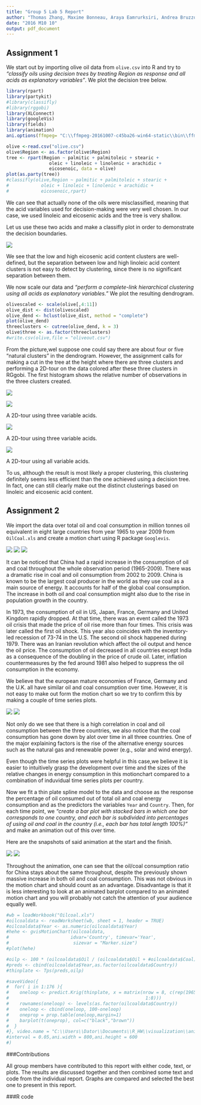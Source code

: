 ```yaml
---
title: "Group 5 Lab 5 Report"
author: "Thomas Zhang, Maxime Bonneau, Araya Eamrurksiri, Andrea Bruzzone"
date: "2016 M10 10"
output: pdf_document
---
```


## Assignment 1

We start out by importing olive oil data from `olive.csv` into R and try to _"classify oils using decision trees by treating Region as response and all acids as explanatory variables"_. We plot the decision tree below.

```r
library(rpart)
library(partykit)
#library(classifly)
#library(rggobi)
library(XLConnect)
library(googleVis)
library(fields)
library(animation)
ani.options(ffmpeg= "C:\\ffmpeg-20161007-c45ba26-win64-static\\bin\\ffmpeg.exe")

olive <-read.csv("olive.csv")
olive$Region <- as.factor(olive$Region)
tree <- rpart(Region ~ palmitic + palmitoleic + stearic +
                oleic + linoleic + linolenic + arachidic +
                eicosenoic, data = olive)
plot(as.party(tree))
#classifly(olive,Region ~ palmitic + palmitoleic + stearic +
#            oleic + linoleic + linolenic + arachidic +
#            eicosenoic,rpart)
```

We can see that actually none of the oils were misclassified, meaning that the acid variables used for decision-making were very well chosen. In our case, we used linoleic and eicosenic acids and the tree is very shallow.

Let us use these two acids and make a classifly plot in order to demonstrate the decision boundaries.

![](classiflyplot.png)

We see that the low and high eicosenic acid content clusters are well-defined, but the separation between low and high linoleic acid content clusters is not easy to detect by clustering, since there is no significant separation between them.

We now scale our data and _"perform a complete-link hierarchical clustering using all acids as explanatory variables."_ We plot the resulting dendrogram.

```r
olivescaled <- scale(olive[,4:11])
olive_dist <- dist(olivescaled)
olive_dend <- hclust(olive_dist, method = "complete")
plot(olive_dend)
threeclusters <- cutree(olive_dend, k = 3)
olive$three <- as.factor(threeclusters)
#write.csv(olive,file = "oliveout.csv")
```

From the picture,weI suppose one could say there are about four or five "natural clusters" in the dendrogram. However, the assignment calls for making a cut in the tree at the height where there are three clusters and performing a 2D-tour on the data colored after these three clusters in RGgobi. The first histogram shows the relative number of observations in the three clusters created.

![](threeclusterscol.png)

![](2dtourpic1.png)

A 2D-tour using three variable acids.

![](2dtourpic2.png)

A 2D-tour using three variable acids.

![](2dtourpic3.png)

A 2D-tour using all variable acids.

To us, although the result is most likely a proper clustering, this clustering definitely seems less efficient than the one achieved using a decision tree. In fact, one can still clearly make out the distinct clusterings based on linoleic and eicosenic acid content.

## Assignment 2

We import the data over total oil and coal consumption in million tonnes oil equivalent in eight large countries from year 1965 to year 2009 from `OilCoal.xls` and create a motion chart using R package `Googlevis`.

![](Capture1.png)
![](gg-usa-japan.png)
![](Capture2.png)

It can be noticed that China had a rapid increase in the consumption of oil and coal throughout the whole observation period (1965-2009). There was a dramatic rise in coal and oil consumption from 2002 to 2009. China is known to be the largest coal producer in the world as they use coal as a main source of energy. It accounts for half of the global coal consumption. The increase in both oil and coal consumption might also due to the rise in population growth in the country.
 
In 1973, the consumption of oil in US, Japan, France, Germany and United Kingdom rapidly dropped. At that time, there was an event called the 1973 oil crisis that made the price of oil rise more than four times. This crisis was later called the first oil shock. This year also coincides with the inventory-led recession of 73-74 in the U.S. The second oil shock happened during 1979. There was an Iranian revolution which affect the oil output and hence the oil price. The consumption of oil decreased in all countries except India as a consequence of the doubling in the price of crude oil. Later, inflation countermeasures by the fed around 1981 also helped to suppress the oil consumption in the economy.

We believe that the european mature economies of France, Germany and the U.K. all have similar oil and coal consumption over time. However, it is not easy to make out form the motion chart so we try to confirm this by making a couple of time series plots.


![](Trend coal.png)
![](Trend oil.png)

Not only do we see that there is a high correlation in coal and oil consumption between the three countries, we also notice that the coal consumption has gone down by alot over time in all three countries. One of the major explaining factors is the rise of the alternative energy sources such as the natural gas and renewable power (e.g., solar and wind energy).

Even though the time series plots were helpful in this case,we believe it is easier to intuitively grasp the development over time and the sizes of the relative changes in energy consumption in this motionchart compared to a combination of induvidual time series plots per country.

Now we fit a thin plate spline model to the data and choose as the response the percentage of oil consumed out of total oil and coal energy consumption and as the predictors the variables `Year` and `Country`. Then, for each time point, we _"create a bar plot with stacked bars in which one bar corresponds to one country,
and each bar is subdivided into percentages of using oil and coal in the country (i.e.,
each bar has total length 100%)"_ and make an animation out of this over time.

Here are the snapshots of said animation at the start and the finish.

![](animestart.png)
![](animeend.png)

Throughout the animation, one can see that the oil/coal consumption ratio for China stays about the same throughout, despite the previously shown massive increase in both oil and coal consumption. This was not obvious in the motion chart and should count as an advantage. Disadvantage is that it is less interesting to look at an animated barplot compared to an animated motion chart and you will probably not catch the attention of your audience equally well.

```r
#wb = loadWorkbook("Oilcoal.xls")
#oilcoaldata <- readWorksheet(wb, sheet = 1, header = TRUE)
#oilcoaldata$Year <- as.numeric(oilcoaldata$Year)
#hehe <- gvisMotionChart(oilcoaldata,
#                       idvar='Country', timevar='Year',
#                        sizevar = "Marker.size")
#plot(hehe)

#oilp <- 100 * (oilcoaldata$Oil / (oilcoaldata$Oil + #oilcoaldata$Coal))
#preds <- cbind(oilcoaldata$Year,as.factor(oilcoaldata$Country))
#thinplate <- Tps(preds,oilp)

#saveVideo({
#  for( i in 1:176 ){
#    oneloop <- predict.Krig(thinplate, x = matrix(nrow = 8, c(rep(1965 + .25 * i,8),
#                                                   1:8)))
#    rownames(oneloop) <- levels(as.factor(oilcoaldata$Country))
#    oneloop <- cbind(oneloop, 100-oneloop)
#    oneprop = prop.table(oneloop,margin=1)
#    barplot(t(oneprop), col=c("black","brown"))
#  }
#}, video.name = "C:\\Users\\Dator\\Documents\\R_HW\\visualization\\anime.mp4",
#interval = 0.05,ani.width = 800,ani.height = 600
#)
```


###Contributions

All group members have contributed to this report with either code, text, or plots. The results are discussed
together and then combined some text and code from the individual report. Graphs are compared and
selected the best one to present in this report.

###R code
```r
```
